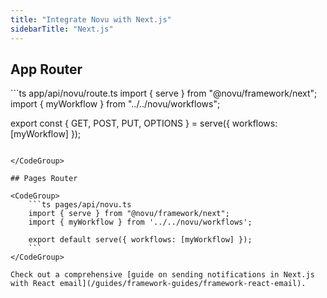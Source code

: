 ```yaml
---
title: "Integrate Novu with Next.js"
sidebarTitle: "Next.js"
---
```


## App Router

<CodeGroup>
```ts app/api/novu/route.ts
import { serve } from "@novu/framework/next";
import { myWorkflow } from "../../novu/workflows";

export const { GET, POST, PUT, OPTIONS } = serve({ workflows: [myWorkflow] });
```

</CodeGroup>

## Pages Router

<CodeGroup>
    ```ts pages/api/novu.ts
    import { serve } from "@novu/framework/next";
    import { myWorkflow } from '../../novu/workflows';

    export default serve({ workflows: [myWorkflow] });
    ```
</CodeGroup>

Check out a comprehensive [guide on sending notifications in Next.js with React email](/guides/framework-guides/framework-react-email).

